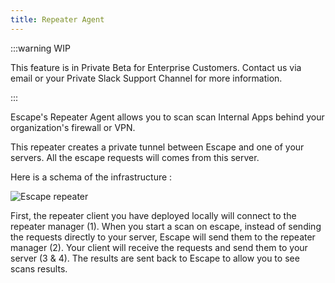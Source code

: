 ```yaml
---
title: Repeater Agent
---
```


:::warning WIP

This feature is in Private Beta for Enterprise Customers. Contact us via email or your Private Slack Support Channel for more information.

:::

Escape's Repeater Agent allows you to scan scan Internal Apps behind your organization's firewall or VPN.

This repeater creates a private tunnel between Escape and one of your servers.
All the escape requests will comes from this server.

Here is a schema of the infrastructure :

![Escape repeater](./img/repeater.drawio.svg)

First, the repeater client you have deployed locally will connect to the repeater manager (1).
When you start a scan on escape, instead of sending the requests directly to your server, Escape will send them to the repeater manager (2).
Your client will receive the requests and send them to your server (3 & 4).
The results are sent back to Escape to allow you to see scans results.
